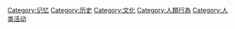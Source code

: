 {{catmore}}
{{Commonscat|Commemoration}}

[[Category:记忆|Category:记忆]]
[[Category:历史|Category:历史]]
[[Category:文化|Category:文化]]
[[Category:人類行為|Category:人類行為]]
[[Category:人类活动|Category:人类活动]]